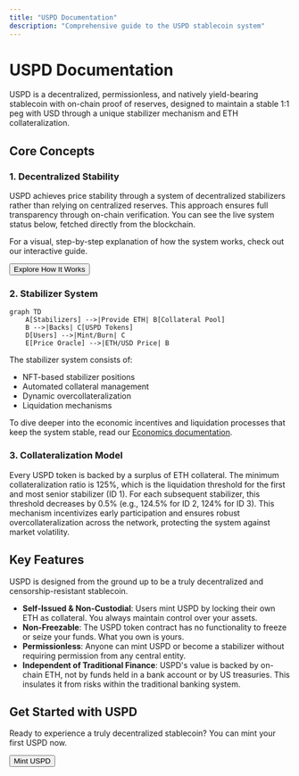 ```yaml
---
title: "USPD Documentation"
description: "Comprehensive guide to the USPD stablecoin system"
---
```


# USPD Documentation

USPD is a decentralized, permissionless, and natively yield-bearing stablecoin with on-chain proof of reserves, designed to maintain a stable 1:1 peg with USD through a unique stabilizer mechanism and ETH collateralization.

## Core Concepts

### 1. Decentralized Stability

USPD achieves price stability through a system of decentralized stabilizers rather than relying on centralized reserves. This approach ensures full transparency through on-chain verification. You can see the live system status below, fetched directly from the blockchain.

<div className="not-prose my-6">
  <LandingPageStats />
</div>

<div className="my-6">
  <ReporterContractLink />
</div>

For a visual, step-by-step explanation of how the system works, check out our interactive guide.

<div className="not-prose my-6">
    <Button asChild>
        <Link href="/how-it-works">Explore How It Works</Link>
    </Button>
</div>


### 2. Stabilizer System

```mermaid
graph TD
    A[Stabilizers] -->|Provide ETH| B[Collateral Pool]
    B -->|Backs| C[USPD Tokens]
    D[Users] -->|Mint/Burn| C
    E[Price Oracle] -->|ETH/USD Price| B
```

The stabilizer system consists of:
- NFT-based stabilizer positions
- Automated collateral management
- Dynamic overcollateralization
- Liquidation mechanisms

To dive deeper into the economic incentives and liquidation processes that keep the system stable, read our [Economics documentation](/docs/economics).

### 3. Collateralization Model

Every USPD token is backed by a surplus of ETH collateral. The minimum collateralization ratio is 125%, which is the liquidation threshold for the first and most senior stabilizer (ID 1). For each subsequent stabilizer, this threshold decreases by 0.5% (e.g., 124.5% for ID 2, 124% for ID 3). This mechanism incentivizes early participation and ensures robust overcollateralization across the network, protecting the system against market volatility.

## Key Features

USPD is designed from the ground up to be a truly decentralized and censorship-resistant stablecoin.

- **Self-Issued & Non-Custodial**: Users mint USPD by locking their own ETH as collateral. You always maintain control over your assets.
- **Non-Freezable**: The USPD token contract has no functionality to freeze or seize your funds. What you own is yours.
- **Permissionless**: Anyone can mint USPD or become a stabilizer without requiring permission from any central entity.
- **Independent of Traditional Finance**: USPD's value is backed by on-chain ETH, not by funds held in a bank account or by US treasuries. This insulates it from risks within the traditional banking system.

## Get Started with USPD

Ready to experience a truly decentralized stablecoin? You can mint your first USPD now.

<div className="not-prose my-6">
    <Button asChild>
        <Link href="/uspd">Mint USPD</Link>
    </Button>
</div>
